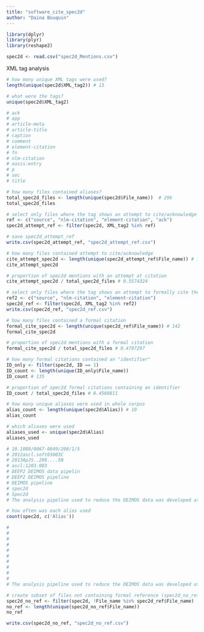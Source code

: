 ```yaml
---
title: "software_cite_spec2d"
author: "Daina Bouquin"
---
```


```r
library(dplyr)
library(plyr)
library(reshape2)

spec2d <- read.csv("spec2d_Mentions.csv")
```

XML tag analysis
```r
# how many unique XML tags were used?
length(unique(spec2d$XML_tag2)) # 13

# what were the tags?
unique(spec2d$XML_tag2)

# ack 
# app 
# article-meta 
# article-title 
# caption 
# comment 
# element-citation 
# fn 
# nlm-citation 
# oasis:entry 
# p 
# sec 
# title

# how many files contained aliases?
total_spec2d_files <- length(unique(spec2d$File_name))  # 296
total_spec2d_files

# select only files where the tag shows an attempt to cite/acknowledge (spec2d_attempt_ref)
ref <- c("source", "nlm-citation", "element-citation", "ack")
spec2d_attempt_ref <- filter(spec2d, XML_tag2 %in% ref)

# save spec2d_attempt_ref
write.csv(spec2d_attempt_ref, "spec2d_attempt_ref.csv")

# how many files contained attempt to cite/acknowledge
cite_attempt_spec2d <- length(unique(spec2d_attempt_ref$File_name)) # 165
cite_attempt_spec2d

# proportion of spec2d mentions with an attempt at citation
cite_attempt_spec2d / total_spec2d_files # 0.5574324

# select only files where the tag shows an attempt to formally cite the software (spec2d_ref)
ref2 <- c("source", "nlm-citation", "element-citation")
spec2d_ref <- filter(spec2d, XML_tag2 %in% ref2)
write.csv(spec2d_ref, "spec2d_ref.csv")

# how many files contained a formal citation
formal_cite_spec2d <- length(unique(spec2d_ref$File_name)) # 142
formal_cite_spec2d

# proportion of spec2d mentions with a formal citation
formal_cite_spec2d / total_spec2d_files # 0.4797297

# how many formal citations contained an "identifier"
ID_only <- filter(spec2d, ID == 1)
ID_count <- length(unique(ID_only$File_name))
ID_count # 135

# proportion of spec2d formal citations containing an identifier
ID_count / total_spec2d_files # 0.4560811

# how many unique aliases were used in whole corpus
alias_count <- length(unique(spec2d$Alias)) # 10
alias_count

# which aliases were used
aliases_used <- unique(spec2d$Alias)
aliases_used

# 10.1088/0067-0049/208/1/5
# 2012ascl.soft03003C      
# 2013ApJS..208....5N      
# ascl:1203.003            
# DEEP2 DEIMOS data pipelin
# DEEP2 DEIMOS pipeline    
# DEIMOS pipeline          
# spec2d                   
# Spec2d                   
# The analysis pipeline used to reduce the DEIMOS data was developed at UC Berkeley with support from NSF grant AST-0071048.

# how often was each alias used
count(spec2d, c('Alias'))

#                                                                                                                      Alias freq
#                                                                                                  10.1088/0067-0049/208/1/5  124
#                                                                                                        2012ascl.soft03003C   22
#                                                                                                        2013ApJS..208....5N  123
#                                                                                                              ascl:1203.003    9
#                                                                                                 DEEP2 DEIMOS data pipeline    4
#                                                                                                      DEEP2 DEIMOS pipeline    8
#                                                                                                            DEIMOS pipeline   11
#                                                                                                                     spec2d  450
#                                                                                                                     Spec2d    6
# The analysis pipeline used to reduce the DEIMOS data was developed at UC Berkeley with support from NSF grant AST-0071048.   32

# create subset of files not containing formal reference (spec2d_no_ref)
spec2d_no_ref <- filter(spec2d, !File_name %in% spec2d_ref$File_name)
no_ref <- length(unique(spec2d_no_ref$File_name)) 
no_ref

write.csv(spec2d_no_ref, "spec2d_no_ref.csv")
```